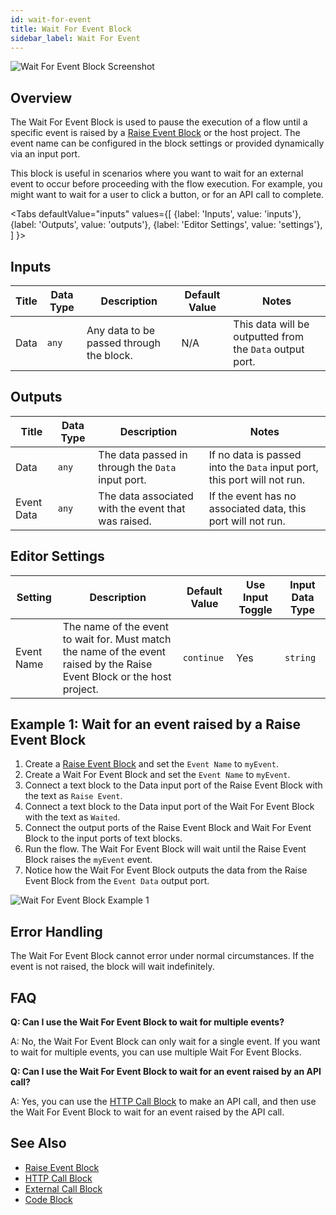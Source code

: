 ```yaml
---
id: wait-for-event
title: Wait For Event Block
sidebar_label: Wait For Event
---
```



![Wait For Event Block Screenshot](./assets/wait-for-event.png)

## Overview

The Wait For Event Block is used to pause the execution of a flow until a specific event is raised by a [Raise Event Block](./raise-event.mdx) or the host project. The event name can be configured in the block settings or provided dynamically via an input port.

This block is useful in scenarios where you want to wait for an external event to occur before proceeding with the flow execution. For example, you might want to wait for a user to click a button, or for an API call to complete.

<Tabs
  defaultValue="inputs"
  values={[
    {label: 'Inputs', value: 'inputs'},
    {label: 'Outputs', value: 'outputs'},
    {label: 'Editor Settings', value: 'settings'},
  ]
}>

<TabItem value="inputs">

## Inputs

| Title      | Data Type | Description                                                                 | Default Value | Notes                                                                 |
| ---------- | --------- | --------------------------------------------------------------------------- | ------------- | --------------------------------------------------------------------- |
| Data       | `any`     | Any data to be passed through the block.                                     | N/A           | This data will be outputted from the `Data` output port.              |

</TabItem>

<TabItem value="outputs">

## Outputs

| Title     | Data Type | Description                                                                 | Notes                                                                 |
| --------- | --------- | --------------------------------------------------------------------------- | --------------------------------------------------------------------- |
| Data      | `any`     | The data passed in through the `Data` input port.                           | If no data is passed into the `Data` input port, this port will not run. |
| Event Data| `any`     | The data associated with the event that was raised.                         | If the event has no associated data, this port will not run.          |

</TabItem>

<TabItem value="settings">

## Editor Settings

| Setting          | Description                                                                                                                         | Default Value  | Use Input Toggle | Input Data Type |
| ---------------- | ----------------------------------------------------------------------------------------------------------------------------------- | -------------- | ---------------- | --------------- |
| Event Name       | The name of the event to wait for. Must match the name of the event raised by the Raise Event Block or the host project.             | `continue`     | Yes              | `string`        |

</TabItem>

</Tabs>

## Example 1: Wait for an event raised by a Raise Event Block

1. Create a [Raise Event Block](./raise-event.mdx) and set the `Event Name` to `myEvent`.
2. Create a Wait For Event Block and set the `Event Name` to `myEvent`.
3. Connect a text block to the Data input port of the Raise Event Block with the text as `Raise Event`.
4. Connect a text block to the Data input port of the Wait For Event Block with the text as `Waited`.
5. Connect the output ports of the Raise Event Block and Wait For Event Block to the input ports of text blocks.
6. Run the flow. The Wait For Event Block will wait until the Raise Event Block raises the `myEvent` event.
7. Notice how the Wait For Event Block outputs the data from the Raise Event Block from the `Event Data` output port.

![Wait For Event Block Example 1](./assets/wait-for-event-example-01.png)

## Error Handling

The Wait For Event Block cannot error under normal circumstances. If the event is not raised, the block will wait indefinitely.

## FAQ

**Q: Can I use the Wait For Event Block to wait for multiple events?**

A: No, the Wait For Event Block can only wait for a single event. If you want to wait for multiple events, you can use multiple Wait For Event Blocks.

**Q: Can I use the Wait For Event Block to wait for an event raised by an API call?**

A: Yes, you can use the [HTTP Call Block](./http-call.mdx) to make an API call, and then use the Wait For Event Block to wait for an event raised by the API call.

## See Also

- [Raise Event Block](./raise-event.mdx)
- [HTTP Call Block](./http-call.mdx)
- [External Call Block](./external-call.mdx)
- [Code Block](./code.mdx)